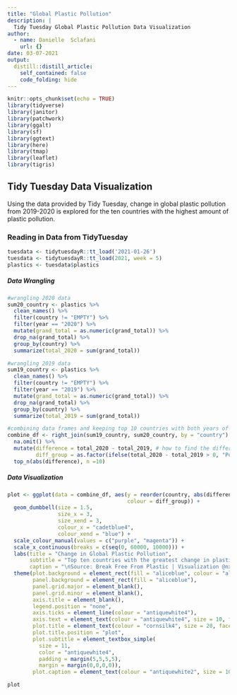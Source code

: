 ```yaml
---
title: "Global Plastic Pollution"
description: |
  Tidy Tuesday Global Plastic Pollution Data Visualization
author:
  - name: Danielle  Sclafani
    url: {}
date: 03-07-2021
output:
  distill::distill_article:
    self_contained: false
    code_folding: hide
---
```



```r
knitr::opts_chunk$set(echo = TRUE)
library(tidyverse)
library(janitor)
library(patchwork)
library(ggalt)
library(sf)
library(ggtext)
library(here)
library(tmap)
library(leaflet)
library(tigris)
```

## Tidy Tuesday Data Visualization

Using the data provided by Tidy Tuesday, change in global plastic pollution from 2019-2020 is explored for the ten countries with the highest amount of plastic pollution.


### Reading in Data from TidyTuesday
```r
tuesdata <- tidytuesdayR::tt_load('2021-01-26')
tuesdata <- tidytuesdayR::tt_load(2021, week = 5)
plastics <- tuesdata$plastics
```

##### Data Wrangling
```r
#wrangling 2020 data
sum20_country <- plastics %>% 
  clean_names() %>% 
  filter(country != "EMPTY") %>%
  filter(year == "2020") %>% 
  mutate(grand_total = as.numeric(grand_total)) %>% 
  drop_na(grand_total) %>% 
  group_by(country) %>% 
  summarize(total_2020 = sum(grand_total))

#wrangling 2019 data
sum19_country <- plastics %>% 
  clean_names() %>% 
  filter(country != "EMPTY") %>%
  filter(year == "2019") %>% 
  mutate(grand_total = as.numeric(grand_total)) %>% 
  drop_na(grand_total) %>% 
  group_by(country) %>% 
  summarize(total_2019 = sum(grand_total))

#combining data frames and keeping top 10 countries with both years of data
combine_df <- right_join(sum19_country, sum20_country, by = "country") %>% 
  na.omit() %>% 
  mutate(difference = total_2020 - total_2019, # how to find the difference between to columns
         diff_group = as.factor(ifelse(total_2020 - total_2019 > 0, "Positive", "Negative"))) %>% #made a new column that stated whether the the grand total increased (positive) or decreased from 2019 to 2020
  top_n(abs(difference), n =10)

```

##### Data Visualization
```r
plot <- ggplot(data = combine_df, aes(y = reorder(country, abs(difference)), x = total_2019, xend = total_2020, 
                                      colour = diff_group)) +
  geom_dumbbell(size = 1.5,
                size_x = 3,
                size_xend = 3,
                colour_x = "cadetblue4",
                colour_xend = "blue") +
  scale_colour_manual(values = c("purple", "magenta")) +
  scale_x_continuous(breaks = c(seq(0, 60000, 10000))) +
  labs(title = "Change in Global Plastic Pollution",
       subtitle = "Top ten countries with the greatest change in plastic pollution between <span style = 'color:cadetblue4'><b>2019</b></span> and <span style = 'color:blue'><b>2020</b></span>. <span style = 'color:magenta'><b>Increase</b></span> in pollution was less common than <span style = 'color:purple'><b>decline</b></span>. <br>",
       caption = "\nSource: Break Free From Plastic | Visualization @nxrunning")+
  theme(plot.background = element_rect(fill = "aliceblue", colour = "aliceblue"),
        panel.background = element_rect(fill = "aliceblue"),
        panel.grid.major = element_blank(),
        panel.grid.minor = element_blank(),
        axis.title = element_blank(),
        legend.position = "none",
        axis.ticks = element_line(colour = "antiquewhite4"),
        axis.text = element_text(colour = "antiquewhite4", size = 10, face = "bold"),
        plot.title = element_text(colour = "cornsilk4", size = 20, face = "bold"),
        plot.title.position = "plot",
        plot.subtitle = element_textbox_simple(
          size = 11,
          color = "antiquewhite4",
          padding = margin(5,5,5,5),
          margin = margin(0,0,0,0)),
        plot.caption = element_text(colour = "antiquewhite2", size = 10, face = "bold", hjust = 0))

plot
```

